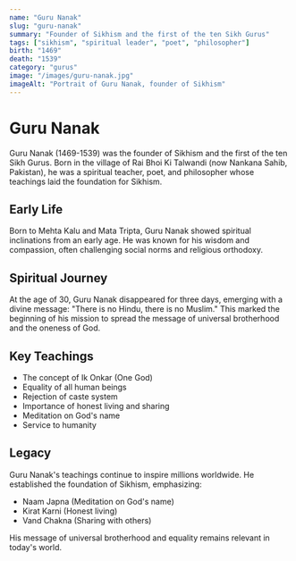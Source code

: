 ```yaml
---
name: "Guru Nanak"
slug: "guru-nanak"
summary: "Founder of Sikhism and the first of the ten Sikh Gurus"
tags: ["sikhism", "spiritual leader", "poet", "philosopher"]
birth: "1469"
death: "1539"
category: "gurus"
image: "/images/guru-nanak.jpg"
imageAlt: "Portrait of Guru Nanak, founder of Sikhism"
---
```


# Guru Nanak

Guru Nanak (1469-1539) was the founder of Sikhism and the first of the ten Sikh Gurus. Born in the village of Rai Bhoi Ki Talwandi (now Nankana Sahib, Pakistan), he was a spiritual teacher, poet, and philosopher whose teachings laid the foundation for Sikhism.

## Early Life

Born to Mehta Kalu and Mata Tripta, Guru Nanak showed spiritual inclinations from an early age. He was known for his wisdom and compassion, often challenging social norms and religious orthodoxy.

## Spiritual Journey

At the age of 30, Guru Nanak disappeared for three days, emerging with a divine message: "There is no Hindu, there is no Muslim." This marked the beginning of his mission to spread the message of universal brotherhood and the oneness of God.

## Key Teachings

- The concept of Ik Onkar (One God)
- Equality of all human beings
- Rejection of caste system
- Importance of honest living and sharing
- Meditation on God's name
- Service to humanity

## Legacy

Guru Nanak's teachings continue to inspire millions worldwide. He established the foundation of Sikhism, emphasizing:
- Naam Japna (Meditation on God's name)
- Kirat Karni (Honest living)
- Vand Chakna (Sharing with others)

His message of universal brotherhood and equality remains relevant in today's world.
